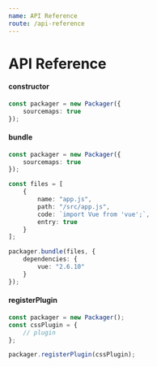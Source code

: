 ```yaml
---
name: API Reference
route: /api-reference
---
```



# API Reference

#### constructor

<ApiProps type="PackagerOptions" defaultValue="{}" />

```ts usage=true
const packager = new Packager({
    sourcemaps: true
});
```

#### bundle

<ApiProps type="BundleOptions" defaultValue="{}" />

```ts usage=true
const packager = new Packager({
    sourcemaps: true
});

const files = [
    {
        name: "app.js",
        path: "/src/app.js",
        code: `import Vue from 'vue';`,
        entry: true
    }
];

packager.bundle(files, {
    dependencies: {
        vue: "2.6.10"
    }
});
```

#### registerPlugin

<ApiProps type="PluginAPI" />

```ts usage=true
const packager = new Packager();
const cssPlugin = {
    // plugin
};

packager.registerPlugin(cssPlugin);
```
